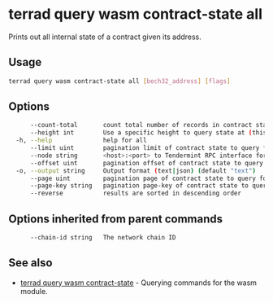 # terrad query wasm contract-state all

Prints out all internal state of a contract given its address.

## Usage

```sh Terrad
terrad query wasm contract-state all [bech32_address] [flags]
```

## Options

```sh Terrad
      --count-total       count total number of records in contract state to query for
      --height int        Use a specific height to query state at (this can error if the node is pruning state)
  -h, --help              help for all
      --limit uint        pagination limit of contract state to query for (default 100)
      --node string       <host>:<port> to Tendermint RPC interface for this chain (default "tcp://localhost:26657")
      --offset uint       pagination offset of contract state to query for
  -o, --output string     Output format (text|json) (default "text")
      --page uint         pagination page of contract state to query for. This sets offset to a multiple of limit (default 1)
      --page-key string   pagination page-key of contract state to query for
      --reverse           results are sorted in descending order
```

## Options inherited from parent commands

```sh Terrad
      --chain-id string   The network chain ID
```

## See also

* [terrad query wasm contract-state](./terrad_query_wasm_contract-state.mdx)	 - Querying commands for the wasm module.


